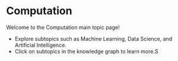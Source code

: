 # Computation

Welcome to the Computation main topic page!

- Explore subtopics such as Machine Learning, Data Science, and Artificial Intelligence.
- Click on subtopics in the knowledge graph to learn more.S
